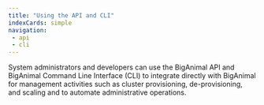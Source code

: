 ```yaml
---
title: "Using the API and CLI"
indexCards: simple
navigation:
 - api
 - cli
---
```


System administrators and developers can use the BigAnimal API and BigAnimal Command Line Interface (CLI) to integrate directly with BigAnimal for management activities such as cluster provisioning, de-provisioning, and scaling and to automate administrative operations.

